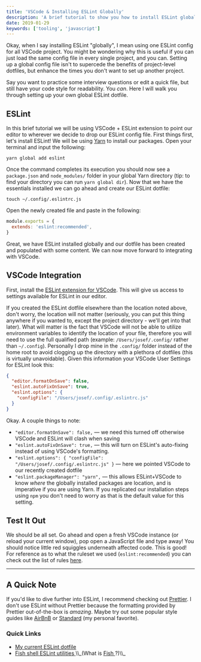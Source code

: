 ```yaml
---
title: 'VSCode & Installing ESLint Globally'
description: 'A brief tutorial to show you how to install ESLint globally and integrate with VSCode'
date: 2019-01-29
keywords: ['tooling', 'javascript']
---
```


Okay, when I say installing ESLint "globally", I mean using one ESLint config for all VSCode project. You might be wondering why this is useful if you can just load the same config file in every single project, and you can. Setting up a global config file isn't to supercede the benefits of project-level dotfiles, but enhance the times you don't want to set up another project.

Say you want to practice some interview questions or edit a quick file, but still have your code style for readability. You _can_. Here I will walk you through setting up your own global ESLint dotfile.

## ESLint

In this brief tutorial we will be using VSCode + ESLint extension to point our editor to wherever we decide to drop our ESLint config file. First things first, let's install ESLint! We will be using <a href="https://yarnpkg.org" target="_blank">Yarn</a> to install our packages. Open your terminal and input the following:

`yarn global add eslint`

Once the command completes its execution you should now see a `package.json` and `node_modules/` folder in your global Yarn directory (tip: to find your directory you can run `yarn global dir`). Now that we have the essentials installed we can go ahead and create our ESLint dotfile:

`touch ~/.config/.eslintrc.js`

Open the newly created file and paste in the following:

```js
module.exports = {
  extends: 'eslint:recommended',
}
```

Great, we have ESLint installed globally and our dotfile has been created and populated with some content. We can now move forward to integrating with VSCode.

## VSCode Integration

First, install the <a href="https://marketplace.visualstudio.com/items?itemName=dbaeumer.vscode-eslint" target="_blank">ESLint extension for VSCode</a>. This will give us access to settings available for ESLint in our editor.

If you created the ESLint dotfile elsewhere than the location noted above, don't worry, the location will not matter (seriously, you can put this thing anywhere if you wanted to, except the project directory - we'll get into that later). What will matter is the fact that VSCode will not be able to utilize environment variables to identify the location of your file, therefore you will need to use the full qualified path (example: `/Users/josef/.config/` rather than `~/.config`). Personally I drop mine in the `.config/` folder instead of the home root to avoid clogging up the directory with a plethora of dotfiles (this is virtually unavoidable). Given this information your VSCode User Settings for ESLint look this:

```json
{
  "editor.formatOnSave": false,
  "eslint.autoFixOnSave": true,
  "eslint.options": {
    "configFile": "/Users/josef/.config/.eslintrc.js"
  }
}
```

Okay. A couple things to note:

- `"editor.formatOnSave": false,` &mdash; we need this turned off otherwise VSCode and ESLint will clash when saving
- `"eslint.autoFixOnSave": true,` &mdash; this will turn on ESLint's auto-fixing instead of using VSCode's formatting.
- `"eslint.options": { "configFile": "/Users/josef/.config/.eslintrc.js" }` &mdash; here we pointed VSCode to our recently created dotfile
- `"eslint.packageManager": "yarn",` &mdash; this allows ESLint+VSCode to know _where_ the globally installed packages are location, and is imperative if you are using Yarn. If you replicated our installation steps using `npm` you don't need to worry as that is the default value for this setting.

## Test It Out

We should be all set. Go ahead and open a fresh VSCode instance (or reload your current window), pop open a JavaScript file and type away! You should notice little red squiggles underneath affected code. This is good! For reference as to what the ruleset we used (`eslint:recommended`) you can check out the list of rules <a href="https://eslint.org/docs/rules/" target="_blank">here</a>.

---

## A Quick Note

If you'd like to dive further into ESLint, I recommend checking out <a href="https://prettier.io" target="_blank">Prettier</a>. I don't use ESLint without Prettier because the formatting provided by Prettier out-of-the-box is _amazing_. Maybe try out some popular style guides like <a href="https://github.com/airbnb/javascript" target="_blank">AirBnB</a> or <a href="https://standardjs.com" target="_blank">Standard</a> (my personal favorite).

### Quick Links

- <a href="https://gist.github.com/josefaidt/c79bcff379683ac6109730523354fb82" target="_blank">
    My current ESLint dotfile
  </a>
- <a href="https://gist.github.com/josefaidt/ed9dcc84164243c5f03b9340161acd26" target="_blank">
    Fish shell ESLint utilities
  </a> \\_(What is
  <a href="https://fishshell.org" target="_blank">
    Fish
  </a>?)\\_
